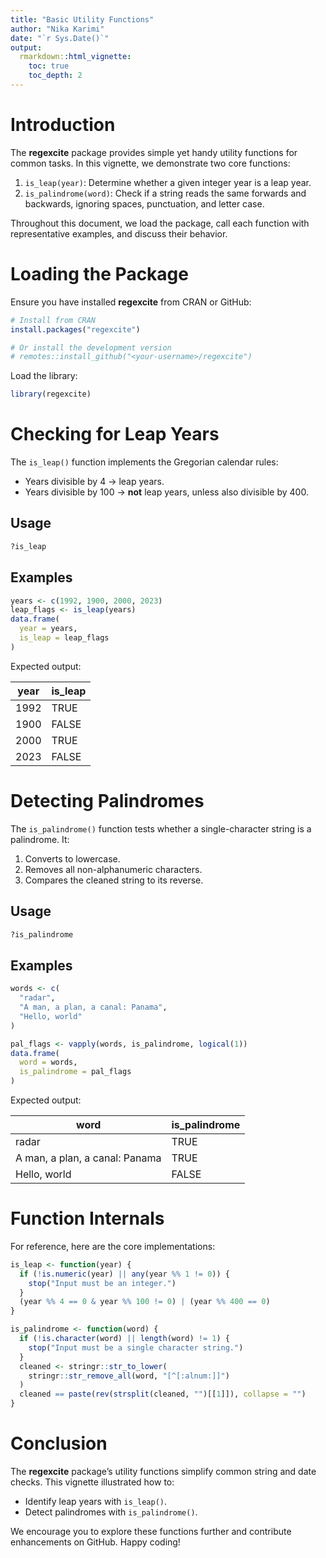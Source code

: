 ```yaml
---
title: "Basic Utility Functions"
author: "Nika Karimi"
date: "`r Sys.Date()`"
output:
  rmarkdown::html_vignette:
    toc: true
    toc_depth: 2
---
```


# Introduction

The **regexcite** package provides simple yet handy utility functions for common tasks. In this vignette, we demonstrate two core functions:

1. `is_leap(year)`: Determine whether a given integer year is a leap year.
2. `is_palindrome(word)`: Check if a string reads the same forwards and backwards, ignoring spaces, punctuation, and letter case.

Throughout this document, we load the package, call each function with representative examples, and discuss their behavior.



# Loading the Package

Ensure you have installed **regexcite** from CRAN or GitHub:

```r
# Install from CRAN
install.packages("regexcite")

# Or install the development version
# remotes::install_github("<your-username>/regexcite")
```

Load the library:

```r
library(regexcite)
```


# Checking for Leap Years

The `is_leap()` function implements the Gregorian calendar rules:

- Years divisible by 4 → leap years.
- Years divisible by 100 → **not** leap years, unless also divisible by 400.

## Usage

```r
?is_leap
```

## Examples

```r
years <- c(1992, 1900, 2000, 2023)
leap_flags <- is_leap(years)
data.frame(
  year = years,
  is_leap = leap_flags
)
```

Expected output:

| year | is_leap |
|------|---------|
| 1992 | TRUE    |
| 1900 | FALSE   |
| 2000 | TRUE    |
| 2023 | FALSE   |


# Detecting Palindromes

The `is_palindrome()` function tests whether a single-character string is a palindrome. It:

1. Converts to lowercase.
2. Removes all non-alphanumeric characters.
3. Compares the cleaned string to its reverse.

## Usage

```r
?is_palindrome
```

## Examples

```r
words <- c(
  "radar",
  "A man, a plan, a canal: Panama",
  "Hello, world"
)

pal_flags <- vapply(words, is_palindrome, logical(1))
data.frame(
  word = words,
  is_palindrome = pal_flags
)
```

Expected output:

| word                               | is_palindrome |
|------------------------------------|---------------|
| radar                              | TRUE          |
| A man, a plan, a canal: Panama    | TRUE          |
| Hello, world                       | FALSE         |


# Function Internals

For reference, here are the core implementations:

```r
is_leap <- function(year) {
  if (!is.numeric(year) || any(year %% 1 != 0)) {
    stop("Input must be an integer.")
  }
  (year %% 4 == 0 & year %% 100 != 0) | (year %% 400 == 0)
}

is_palindrome <- function(word) {
  if (!is.character(word) || length(word) != 1) {
    stop("Input must be a single character string.")
  }
  cleaned <- stringr::str_to_lower(
    stringr::str_remove_all(word, "[^[:alnum:]]")
  )
  cleaned == paste(rev(strsplit(cleaned, "")[[1]]), collapse = "")
}
```


# Conclusion

The **regexcite** package’s utility functions simplify common string and date checks. This vignette illustrated how to:

- Identify leap years with `is_leap()`.
- Detect palindromes with `is_palindrome()`.

We encourage you to explore these functions further and contribute enhancements on GitHub. Happy coding!
